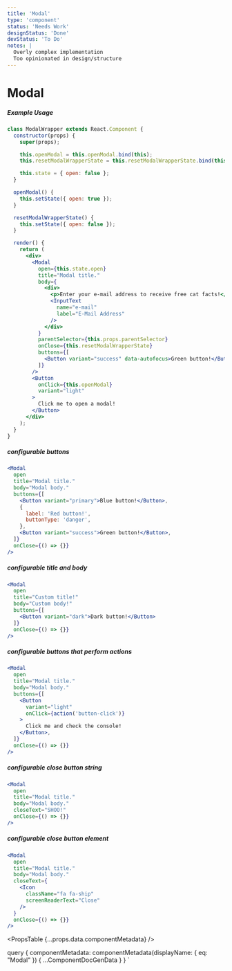 ```yaml
---
title: 'Modal'
type: 'component'
status: 'Needs Work'
designStatus: 'Done'
devStatus: 'To Do'
notes: |
  Overly complex implementation
  Too opinionated in design/structure
---
```



# Modal

<SingleComponentStatus frontmatter={props?.pageContext?.frontmatter} />

##### Example Usage

```jsx live
class ModalWrapper extends React.Component {
  constructor(props) {
    super(props);

    this.openModal = this.openModal.bind(this);
    this.resetModalWrapperState = this.resetModalWrapperState.bind(this);

    this.state = { open: false };
  }

  openModal() {
    this.setState({ open: true });
  }

  resetModalWrapperState() {
    this.setState({ open: false });
  }

  render() {
    return (
      <div>
        <Modal
          open={this.state.open}
          title="Modal title."
          body={
            <div>
              <p>Enter your e-mail address to receive free cat facts!</p>
              <InputText
                name="e-mail"
                label="E-Mail Address"
              />
            </div>
          }
          parentSelector={this.props.parentSelector}
          onClose={this.resetModalWrapperState}
          buttons={[
            <Button variant="success" data-autofocus>Green button!</Button>
          ]}
        />
        <Button
          onClick={this.openModal}
          variant="light"
        >
          Click me to open a modal!
        </Button>
      </div>
    );
  }
}
```

##### configurable buttons

```jsx
<Modal
  open
  title="Modal title."
  body="Modal body."
  buttons={[
    <Button variant="primary">Blue button!</Button>,
    {
      label: 'Red button!',
      buttonType: 'danger',
    },
    <Button variant="success">Green button!</Button>,
  ]}
  onClose={() => {}}
/>
```

##### configurable title and body

```jsx
<Modal
  open
  title="Custom title!"
  body="Custom body!"
  buttons={[
    <Button variant="dark">Dark button!</Button>
  ]}
  onClose={() => {}}
/>
```

##### configurable buttons that perform actions

```jsx
<Modal
  open
  title="Modal title."
  body="Modal body."
  buttons={[
    <Button
      variant="light"
      onClick={action('button-click')}
    >
      Click me and check the console!
    </Button>,
  ]}
  onClose={() => {}}
/>
```

##### configurable close button string

```jsx
<Modal
  open
  title="Modal title."
  body="Modal body."
  closeText="SHOO!"
  onClose={() => {}}
/>
```

##### configurable close button element

```jsx
<Modal
  open
  title="Modal title."
  body="Modal body."
  closeText={
    <Icon
      className="fa fa-ship"
      screenReaderText="Close"
    />
  }
  onClose={() => {}}
/>
```

<PropsTable {...props.data.componentMetadata} />

  query {
    componentMetadata: componentMetadata(displayName: { eq: "Modal" }) {
      ...ComponentDocGenData
    }
  }
`
